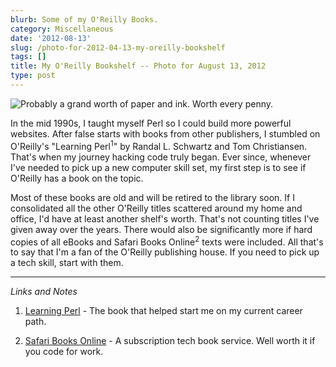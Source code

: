 ```yaml
---
blurb: Some of my O'Reilly Books.
category: Miscellaneous
date: '2012-08-13'
slug: /photo-for-2012-04-13-my-oreilly-bookshelf
tags: []
title: My O'Reilly Bookshelf -- Photo for August 13, 2012
type: post
---
```



![Probably a grand worth of paper and ink. Worth every penny.](/aws-20120813--0910-03.jpg)

In the mid 1990s, I taught myself Perl so I could build more powerful websites. After false starts with books from other publishers, I stumbled on O'Reilly's "Learning Perl<sup>1</sup>" by Randal L. Schwartz and Tom Christiansen. That's when my journey hacking code truly began. Ever since, whenever I've needed to pick up a new computer skill set, my first step is to see if O'Reilly has a book on the topic. 

Most of these books are old and will be retired to the library soon. If I consolidated all the other O'Reilly titles scattered around my home and office, I'd have at least another shelf's worth. That's not counting titles I've given away over the years. There would also be significantly more if hard copies of all eBooks and Safari Books Online<sup>2</sup> texts were included. All that's to say that I'm a fan of the O'Reilly publishing house. If you need to pick up a tech skill, start with them.


---


_Links and Notes_

1. [Learning Perl](http://www.amazon.com/gp/product/1449303587/ref=as_li_ss_tl?ie=UTF8&camp=1789&creative=390957&creativeASIN=1449303587&linkCode=as2&tag=tioa-20) - The book that helped start me on my current career path.

2. [Safari Books Online](http://safaribooksonline.com/) - A subscription tech book service. Well worth it if you code for work.